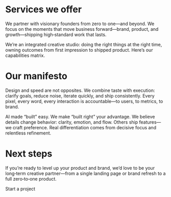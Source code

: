 # Services we offer

We partner with visionary founders from zero to one—and beyond. We focus on the moments that move business forward—brand, product, and growth—shipping high‑standard work that lasts.

We’re an integrated creative studio: doing the right things at the right time, owning outcomes from first impression to shipped product. Here’s our capabilities matrix.

<Capabilities />

# Our manifesto

Design and speed are not opposites. We combine taste with execution: clarify goals, reduce noise, iterate quickly, and ship consistently. Every pixel, every word, every interaction is accountable—to users, to metrics, to brand.

AI made “built” easy. We make “built right” your advantage. We believe details change behavior: clarity, emotion, and flow. Others ship features—we craft preference. Real differentiation comes from decisive focus and relentless refinement.

<WithFrame>
  <BackgroundVideo src='/vids/partner-logos.mp4' aspectRatio='16/9' className='my-6' />
</WithFrame>

# Next steps

If you’re ready to level up your product and brand, we’d love to be your long‑term creative partner—from a single landing page or brand refresh to a full zero‑to‑one product.

<CTAButton href='/contact'>Start a project</CTAButton>


